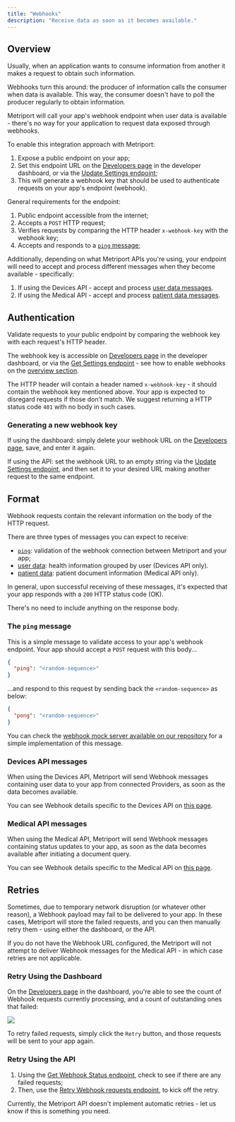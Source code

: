 ```yaml
---
title: "Webhooks"
description: "Receive data as soon as it becomes available."
---
```


## Overview

Usually, when an application wants to consume information from another it makes a request to
obtain such information.

Webhooks turn this around: the producer of information calls the consumer when data is available.
This way, the consumer doesn't have to poll the producer regularly to obtain information.

Metriport will call your app's webhook endpoint when user data is available - there's no way for your
application to request data exposed through webhooks.

To enable this integration approach with Metriport:

1. Expose a public endpoint on your app;
1. Set this endpoint URL on the [Developers page](https://dash.metriport.com/developers) in the developer dashboard,
   or via the [Update Settings endpoint](/home/api-reference/settings/post-settings);
1. This will generate a webhook key that should be used to authenticate requests on
   your app's endpoint (webhook).

General requirements for the endpoint:

1. Public endpoint accessible from the internet;
1. Accepts a `POST` HTTP request;
1. Verifies requests by comparing the HTTP header `x-webhook-key` with the webhook key;
1. Accepts and responds to a [`ping` message](#the-ping-message);

Additionally, depending on what Metriport APIs you're using, your endpoint will need to accept and process
different messages when they become available - specifically:

1. If using the Devices API - accept and process [user data messages](#devices-api-messages).
1. If using the Medical API - accept and process [patient data messages](#medical-api-messages).

## Authentication

Validate requests to your public endpoint by comparing the webhook key with each request's HTTP header.

The webhook key is accessible on [Developers page](https://dash.metriport.com/developers) in the developer
dashboard, or via the [Get Settings endpoint](/home/api-reference/settings/get-settings) - see how to enable webhooks on the [overview section](#overview).

The HTTP header will contain a header named `x-webhook-key` - it should contain the webhook key mentioned above.
Your app is expected to disregard requests if those don't match. We suggest returning a HTTP status code
`401` with no body in such cases.

### Generating a new webhook key

If using the dashboard: simply delete your webhook URL on the [Developers page](https://dash.metriport.com/developers), save, and enter it again.

If using the API: set the webhook URL to an empty string via the [Update Settings endpoint](/home/api-reference/settings/post-settings), and then set it
to your desired URL making another request to the same endpoint.

## Format

Webhook requests contain the relevant information on the body of the HTTP request.

There are three types of messages you can expect to receive:

- [`ping`](#the-ping-message): validation of the webhook connection between Metriport and your app;
- [user data](#devices-api-messages): health information grouped by user (Devices API only).
- [patient data](#medical-api-messages): patient document information (Medical API only).

In general, upon successful receiving of these messages, it's expected that your app responds with a `200` HTTP
status code (OK).

There's no need to include anything on the response body.

### The `ping` message

This is a simple message to validate access to your app's webhook endpoint. Your app should
accept a `POST` request with this body...

```json
{
  "ping": "<random-sequence>"
}
```

...and respond to this request by sending back the `<random-sequence>` as below:

```json
{
  "pong": "<random-sequence>"
}
```

You can check the [webhook mock server available on our repository](https://github.com/metriport/metriport/blob/master/utils/src/mock-webhook.ts)
for a simple implementation of this message.

### Devices API messages

When using the Devices API, Metriport will send Webhook messages containing user data to your app from
connected Providers, as soon as the data becomes available.

You can see Webhook details specific to the Devices API on [this page](/devices-api/more-info/webhooks).

### Medical API messages

When using the Medical API, Metriport will send Webhook messages containing status updates to your app, as soon
as the data becomes available after initiating a document query.

You can see Webhook details specific to the Medical API on [this page](/medical-api/more-info/webhooks).

## Retries

Sometimes, due to temporary network disruption (or whatever other reason), a Webhook payload may fail to be delivered
to your app. In these cases, Metriport will store the failed requests, and you can then manually retry them - using
either the dashboard, or the API.

<Warning>
  If you do not have the Webhook URL configured, the Metriport will not attempt to deliver Webhook
  messages for the Medical API - in which case retries are not applicable.
</Warning>

### Retry Using the Dashboard

On the [Developers page](https://dash.metriport.com/developers) in the dashboard, you're able to see the count of
Webhook requests currently processing, and a count of outstanding ones that failed:

<img className="h-100" src="/images/dash-webhook-retry.png" />

To retry failed requests, simply click the `Retry` button, and those requests will be sent to your app again.

### Retry Using the API

1. Using the [Get Webhook Status endpoint](/home/api-reference/settings/get-webhook), check to see if there are any failed requests;
1. Then, use the [Retry Webhook requests endpoint](/home/api-reference/settings/retry-webhook), to kick off the retry.

<Warning>
  Currently, the Metriport API doesn't implement automatic retries - let us know if this is
  something you need.
</Warning>
